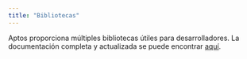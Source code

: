 ```yaml
---
title: "Bibliotecas"
---
```


Aptos proporciona múltiples bibliotecas útiles para desarrolladores. La documentación completa y actualizada se puede encontrar [aquí](/es/move-reference).
